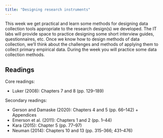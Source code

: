 ```yaml
---
title: "Designing research instruments"
---
```


This week we get practical and learn some methods for designing data collection tools appropriate to the research design(s) we developed. The IT labs will provide space to practice designing some short interview guides, questionnaires, etc. Once we know how to design methods of data collection, we'll think about the challenges and methods of applying them to collect primary empirical data. During the week you will practice some data collection methods.

## Readings

Core readings:

-   Luker (2008): Chapters 7 and 8 (pp. 129--189)

Secondary readings:

-   Gerson and Damaske (2020): Chapters 4 and 5 (pp. 66--142) + Appendices
-   Emerson et al. (2011): Chapters 1 and 2 (pp. 1--44)
-   Kara (2015): Chapter 5 (pp. 77--97)
-   Neuman (2014): Chapters 10 and 13 (pp. 315--366; 431--476)
